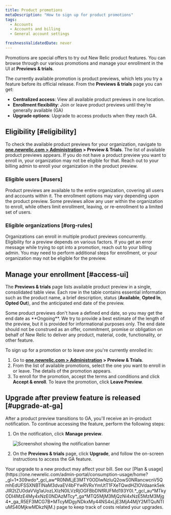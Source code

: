 ```yaml
---
title: Product promotions
metaDescription: "How to sign up for product promotions"
tags:
  - Accounts
  - Accounts and billing
  - General account settings

freshnessValidatedDate: never 
---
```


Promotions are special offers to try out New Relic product features. You can browse through our various promotions and manage your enrollment in the UI at <DNT>**Previews & trials**</DNT>. 

The currently available promotion is product previews, which lets you try a feature before its official release. From the **<DNT>Previews & trials</DNT>** page you can get:

* **Centralized access**: View all available product previews in one location.
* **Enrollment flexibility**: Join or leave product previews until they’re generally available (GA)
* **Upgrade options**: Upgrade to access products when they reach GA.

## Eligibility [#eligibility]
To check the available product previews for your organization, navigate to <DNT>**[one.newrelic.com > Administration](https://one.newrelic.com/admin-portal) > Preview & Trials**</DNT>. The list of available product previews appears. If you do not have a product preview you want to enroll in, your organization may not be eligible for that. Reach out to your billing admin to enroll your organization in the product preview.

### Eligible users [#users]

Product previews are available to the entire organization, covering all users and accounts within it. The enrollment options may vary depending upon the product preview. Some previews allow any user within the organization to enroll, while others limit enrollment, leaving, or re-enrollment to a limited set of users.

### Eligible organizations [#org-rules]

Organizations can enroll in multiple product previews concurrently. Eligibility for a preview depends on various factors. If you get an error message while trying to opt into a promotion, reach out to your billing admin. You may need to perform additional steps for enrollment, or your organization may not be eligible for the preview.

## Manage your enrollment [#access-ui]

The <DNT>**Previews & trials**</DNT> page lists available product preview in a single, consolidated table view. Each row in the table contains essential information such as the product name, a brief description, status (<DNT>**Available**, **Opted In**, **Opted Out**</DNT>), and the anticipated end date of the preview.

<Callout variant="important">
  Some product previews don't have a defined end date, so you may get the end date as <DNT>**Ongoing**</DNT>. We try to provide a best estimate of the length of the preview, but it is provided for informational purposes only. The end date should not be construed as an offer, commitment, promise or obligation on behalf of New Relic to deliver any product, material, code, functionality, or other feature.
</Callout>

To sign up for a promotion or to leave one you're currently enrolled in: 

1. Go to <DNT>**[one.newrelic.com > Administration](https://one.newrelic.com/admin-portal) > Preview & Trials**</DNT>.
2. From the list of available promotions, select the one you want to enroll in or leave. The details of the promotion appears.
3. To enroll for the promotion, accept the terms and conditions and click <DNT>**Accept & enroll**</DNT>. To leave the promotion, click **Leave Preview**.

## Upgrade after preview feature is released [#upgrade-at-ga]

After a product preview transitions to GA, you'll receive an in-product notification. To continue accessing the feature, perform the following steps:

1. On the notification, click **Manage preview**.
    
    <img
    title="Screenshot showing the notification banner"
    alt="Screenshot showing the notification banner"
    src="/images/accounts_screenshot-crop_manage-preview.webp"
    />

2. On the **Previews & trials** page, click **Upgrade**, and follow the on-screen instructions to access the GA feature.

<Callout variant="tip">
  Your upgrade to a new product may affect your bill. See our [Plan & usage](https://one.newrelic.com/admin-portal/consumption-usage/home?_gl=1*309wdo*_gcl_aw*R0NMLjE3MTY0ODIwNzIuQ2owS0NRancwcnV5QmhEdUFSSXNBTlNaM3dvaEV4bFYwRVRxYmUtT1FXeTQwdHZIOVdaank5ekJIR2tZU0daVVg1aUozLXIzN0lLVzRjOGFBbDNfRUFMd193Y0I.*_gcl_au*MTkyODI4MzE4My4xNzE0NDAzMTcy*_ga*MTQ5MjM3MjQzNi4xNzE5MzM3Mjg4*_ga_R5EF3MCG7B*MTcyMDgyNDkxMy44NS4xLjE3MjA4MjY2MTQuNTIuMS40MjkwMDkzNjM.) page to keep track of costs related your upgrades.
</Callout>
